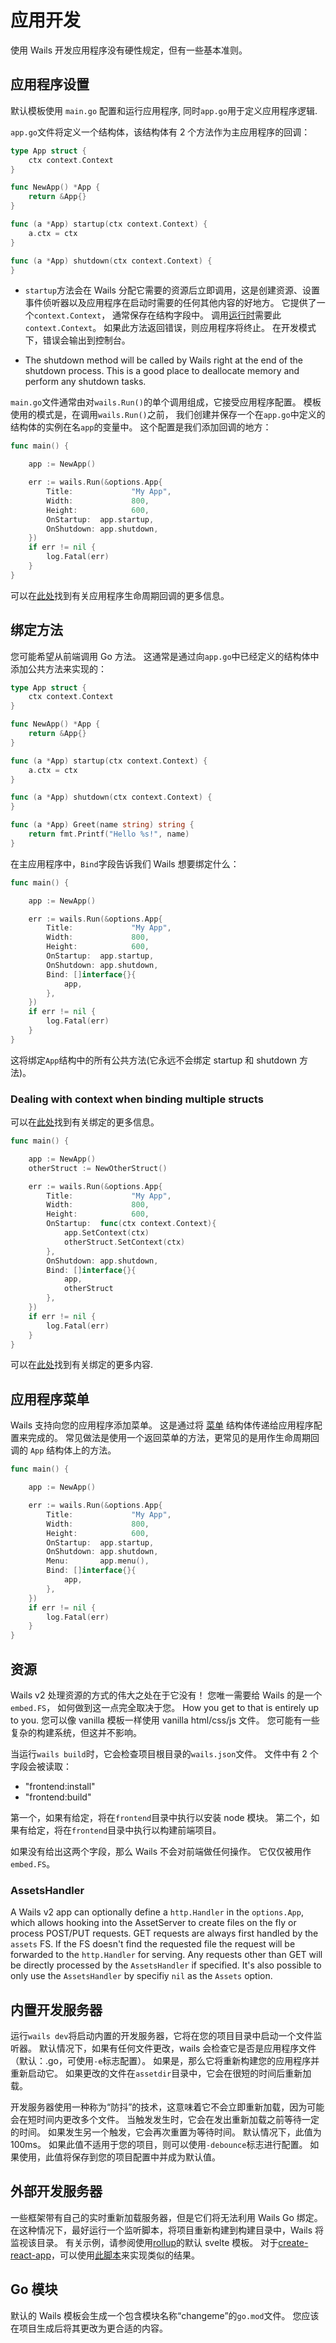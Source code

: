 
# 应用开发

使用 Wails 开发应用程序没有硬性规定，但有一些基本准则。

## 应用程序设置

默认模板使用 `main.go` 配置和运行应用程序, 同时`app.go`用于定义应用程序逻辑.

`app.go`文件将定义一个结构体，该结构体有 2 个方法作为主应用程序的回调：

```go title="app.go"
type App struct {
    ctx context.Context
}

func NewApp() *App {
    return &App{}
}

func (a *App) startup(ctx context.Context) {
    a.ctx = ctx
}

func (a *App) shutdown(ctx context.Context) {
}
```

- `startup`方法会在 Wails 分配它需要的资源后立即调用，这是创建资源、设置事件侦听器以及应用程序在启动时需要的任何其他内容的好地方。 它提供了一个`context.Context`， 通常保存在结构字段中。 调用[运行时](../reference/runtime/intro)需要此`context.Context`。 如果此方法返回错误，则应用程序将终止。 在开发模式下，错误会输出到控制台。

- The shutdown method will be called by Wails right at the end of the shutdown process. This is a good place to deallocate memory and perform any shutdown tasks.

`main.go`文件通常由对`wails.Run()`的单个调用组成，它接受应用程序配置。 模板使用的模式是，在调用`wails.Run()`之前， 我们创建并保存一个在`app.go`中定义的结构体的实例在名`app`的变量中。 这个配置是我们添加回调的地方：

```go {3,9,10} title="main.go"
func main() {

    app := NewApp()

    err := wails.Run(&options.App{
        Title:             "My App",
        Width:             800,
        Height:            600,
        OnStartup:  app.startup,
        OnShutdown: app.shutdown,
    })
    if err != nil {
        log.Fatal(err)
    }
}

```

可以在[此处](../howdoesitwork#应用程序生命周期回调)找到有关应用程序生命周期回调的更多信息。

## 绑定方法

您可能希望从前端调用 Go 方法。 这通常是通过向`app.go`中已经定义的结构体中添加公共方法来实现的：

```go {16-18} title="app.go"
type App struct {
    ctx context.Context
}

func NewApp() *App {
    return &App{}
}

func (a *App) startup(ctx context.Context) {
    a.ctx = ctx
}

func (a *App) shutdown(ctx context.Context) {
}

func (a *App) Greet(name string) string {
    return fmt.Printf("Hello %s!", name)
}
```

在主应用程序中，`Bind`字段告诉我们 Wails 想要绑定什么：

```go {11-13} title="main.go"
func main() {

    app := NewApp()

    err := wails.Run(&options.App{
        Title:             "My App",
        Width:             800,
        Height:            600,
        OnStartup:  app.startup,
        OnShutdown: app.shutdown,
        Bind: []interface{}{
            app,
        },
    })
    if err != nil {
        log.Fatal(err)
    }
}

```

这将绑定`App`结构中的所有公共方法(它永远不会绑定 startup 和 shutdown 方法)。

### Dealing with context when binding multiple structs

可以在[此处](../howdoesitwork#方法绑定)找到有关绑定的更多信息。

```go
func main() {

    app := NewApp()
    otherStruct := NewOtherStruct()

    err := wails.Run(&options.App{
        Title:             "My App",
        Width:             800,
        Height:            600,
        OnStartup:  func(ctx context.Context){
            app.SetContext(ctx)
            otherStruct.SetContext(ctx)
        },
        OnShutdown: app.shutdown,
        Bind: []interface{}{
            app,
            otherStruct
        },
    })
    if err != nil {
        log.Fatal(err)
    }
}
```



可以在[此处](../howdoesitwork.mdx#method-binding)找到有关绑定的更多内容.

## 应用程序菜单

Wails 支持向您的应用程序添加菜单。 这是通过将 [菜单](../reference/menus#菜单) 结构体传递给应用程序配置来完成的。 常见做法是使用一个返回菜单的方法，更常见的是用作生命周期回调的 `App` 结构体上的方法。

```go {11} title="main.go"
func main() {

    app := NewApp()

    err := wails.Run(&options.App{
        Title:             "My App",
        Width:             800,
        Height:            600,
        OnStartup:  app.startup,
        OnShutdown: app.shutdown,
        Menu:       app.menu(),
        Bind: []interface{}{
            app,
        },
    })
    if err != nil {
        log.Fatal(err)
    }
}

```

## 资源

Wails v2 处理资源的方式的伟大之处在于它没有！ 您唯一需要给 Wails 的是一个 `embed.FS`， 如何做到这一点完全取决于您。 How you get to that is entirely up to you. 您可以像 vanilla 模板一样使用 vanilla html/css/js 文件。 您可能有一些复杂的构建系统，但这并不影响。

当运行`wails build`时，它会检查项目根目录的`wails.json`文件。 文件中有 2 个字段会被读取：

- "frontend:install"
- "frontend:build"

第一个，如果有给定，将在`frontend`目录中执行以安装 node 模块。 第二个，如果有给定，将在`frontend`目录中执行以构建前端项目。

如果没有给出这两个字段，那么 Wails 不会对前端做任何操作。 它仅仅被用作`embed.FS`。

### AssetsHandler

A Wails v2 app can optionally define a `http.Handler` in the `options.App`, which allows hooking into the AssetServer to create files on the fly or process POST/PUT requests. GET requests are always first handled by the `assets` FS. If the FS doesn't find the requested file the request will be forwarded to the `http.Handler` for serving. Any requests other than GET will be directly processed by the `AssetsHandler` if specified. It's also possible to only use the `AssetsHandler` by specifiy `nil` as the `Assets` option.

## 内置开发服务器

运行`wails dev`将启动内置的开发服务器，它将在您的项目目录中启动一个文件监听器。 默认情况下，如果有任何文件更改，wails 会检查它是否是应用程序文件（默认：.go，可使用`-e`标志配置）。 如果是，那么它将重新构建您的应用程序并重新启动它。 如果更改的文件在`assetdir`目录中，它会在很短的时间后重新加载。

开发服务器使用一种称为“防抖”的技术，这意味着它不会立即重新加载，因为可能会在短时间内更改多个文件。 当触发发生时，它会在发出重新加载之前等待一定的时间。 如果发生另一个触发，它会再次重置为等待时间。 默认情况下，此值为 100ms。 如果此值不适用于您的项目，则可以使用`-debounce`标志进行配置。 如果使用，此值将保存到您的项目配置中并成为默认值。

## 外部开发服务器

一些框架带有自己的实时重新加载服务器，但是它们将无法利用 Wails Go 绑定。 在这种情况下，最好运行一个监听脚本，将项目重新构建到构建目录中，Wails 将监视该目录。 有关示例，请参阅使用[rollup](https://rollupjs.org/guide/en/)的默认 svelte 模板。 对于[create-react-app](https://create-react-app.dev/)，可以使用[此脚本](https://gist.github.com/int128/e0cdec598c5b3db728ff35758abdbafd)来实现类似的结果。

## Go 模块

默认的 Wails 模板会生成一个包含模块名称“changeme”的`go.mod`文件。 您应该在项目生成后将其更改为更合适的内容。
